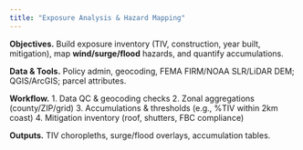 ```yaml
---
title: "Exposure Analysis & Hazard Mapping"
---
```


**Objectives.** Build exposure inventory (TIV, construction, year built, mitigation), map **wind/surge/flood** hazards, and quantify accumulations.

**Data & Tools.** Policy admin, geocoding, FEMA FIRM/NOAA SLR/LiDAR DEM; QGIS/ArcGIS; parcel attributes.

**Workflow.**
1. Data QC & geocoding checks
2. Zonal aggregations (county/ZIP/grid)
3. Accumulations & thresholds (e.g., %TIV within 2km coast)
4. Mitigation inventory (roof, shutters, FBC compliance)

**Outputs.** TIV choropleths, surge/flood overlays, accumulation tables.
